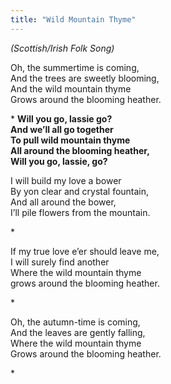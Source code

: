 ```yaml
---
title: "Wild Mountain Thyme"
---
```


*(Scottish/Irish Folk Song)*

Oh, the summertime is coming,\
And the trees are sweetly blooming,\
And the wild mountain thyme\
Grows around the blooming heather.

\* **Will you go, lassie go?\
And we'll all go together\
To pull wild mountain thyme\
All around the blooming heather,\
Will you go, lassie, go?**

I will build my love a bower\
By yon clear and crystal fountain,\
And all around the bower,\
I'll pile flowers from the mountain.

\*

If my true love e’er should leave me,\
I will surely find another\
Where the wild mountain thyme\
grows around the blooming heather.

\*

Oh, the autumn-time is coming,\
And the leaves are gently falling,\
Where the wild mountain thyme\
Grows around the blooming heather.

\*

